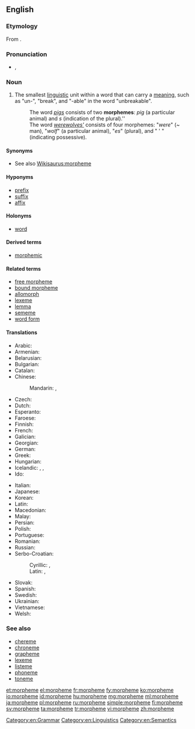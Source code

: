 ==English==
{{was wotd|2012|May|17}}
{{wikipedia}}

===Etymology===
From {{etyl|fr|en}} {{term|morphème|lang=fr}}.

===Pronunciation===
* {{IPA|/ˈmɔː(ɹ)fiːm/}}, {{X-SAMPA|/'mO:(r)fi:m/}}

===Noun===
{{en-noun}}

# {{context|linguistic morphology|lang=en}} The smallest [[linguistic]] unit within a word that can carry a [[meaning]], such as "un-", "break", and "-able" in the word "unbreakable".
#: The word ''[[pigs]]'' consists of two '''morphemes''': ''pig'' (a particular animal) and ''s'' (indication of the plural).''
#: The word ''[[werewolves|werewolves']]'' consists of four morphemes: "''were''" (~ man), "''wolf''" (a particular animal), "''es''" (plural), and " ' " (indicating possessive).

====Synonyms====
* See also [[Wikisaurus:morpheme]]

====Hyponyms====
* [[prefix]]
* [[suffix]]
* [[affix]]

====Holonyms====
* [[word]]

====Derived terms====
* [[morphemic]]

====Related terms====
* [[free morpheme]]
* [[bound morpheme]]
* [[allomorph]]
* [[lexeme]]
* [[lemma]]
* [[sememe]]
* [[word form]]

====Translations====
{{trans-top|smallest linguistic unit}}
* Arabic: {{t-|ar|مرفيم|m|tr=murfīm, morfem|sc=Arab}}
* Armenian: {{t-|hy|ձեւույթ|tr=jewuytʿ|sc=Armn}}
* Belarusian: {{t-|be|марфема|f|tr=marféma|sc=Cyrl}}
* Bulgarian: {{t+|bg|морфема|f|tr=morféma}}
* Catalan: {{t+|ca|morfema|m}}
* Chinese:
*: Mandarin: {{t|cmn|詞素|sc=Hani}}, {{t+|cmn|词素|tr=císù|sc=Hani}}
* Czech: {{t-|cs|morfém|m}}
* Dutch: {{t+|nl|morfeem|n}}
* Esperanto: {{t-|eo|morfemo}}
* Faroese: {{t|fo|morfem|n}}
* Finnish: {{t+|fi|morfeemi}}
* French: {{t+|fr|morphème|m}}
* Galician: {{t-|gl|morfema|m}}
* Georgian: {{t-|ka|მორფემი|tr=morp'emi|sc=Geor}}
* German: {{t+|de|Morphem|n}}
* Greek: {{t+|el|μόρφημα|tr=mórfima}}
* Hungarian: {{t+|hu|morféma}}
* Icelandic: {{t-|is|myndan|f}}, {{t-|is|morfem|f}}, {{t-|is|minnsta}} {{t-|is|merkingarbær}} {{t-|is|eining}} {{t+|is|mál|f}}
* Ido: {{t+|io|morfemo}}
{{trans-mid}}
* Italian: {{t+|it|morfema|m}}
* Japanese: {{t-|ja|形態素|tr={{Jpan|[[けいたいそ]]}}, keitaiso}}
* Korean: {{t-|ko|형태소|tr=hyeong-taeso}}
* Latin: {{t-|la|morphema}}
* Macedonian: {{t-|mk|морфема|f|tr=morféma}}
* Malay: {{t|ms|morfem}}
* Persian: {{t-|fa|تكواژ|tr=takvâž}}
* Polish: {{t+|pl|morfem|m}}
* Portuguese: {{t+|pt|morfema|m}}
* Romanian: {{t+|ro|morfem|n}}
* Russian: {{t+|ru|морфема|f|tr=morféma}}
* Serbo-Croatian:
*: Cyrillic: {{t-|sh|морфема|f|sc=Cyrl|alt=морфе́ма}}, {{t-|sh|морфем|f|sc=Cyrl|alt=мо̀рфе̄м}}
*: Latin: {{t-|sh|morfema|f|alt=morféma}}, {{t-|sh|morfem|f|alt=mòrfēm}}
* Slovak: {{t-|sk|morféma|f}}
* Spanish: {{t+|es|morfema|m}}
* Swedish: {{t+|sv|morfem}}
* Ukrainian: {{t-|uk|морфема|f|tr=morféma}}
* Vietnamese: {{t-|vi|hình vị}}
* Welsh: {{t-|cy|morffem}}
{{trans-bottom}}

===See also===
* [[chereme]]
* [[chroneme]]
* [[grapheme]]
* [[lexeme]]
* [[listeme]]
* [[phoneme]]
* [[toneme]]

[[Category:en:Grammar]]
[[Category:en:Linguistics]]
[[Category:en:Semantics]]

[[et:morpheme]]
[[el:morpheme]]
[[fr:morpheme]]
[[fy:morpheme]]
[[ko:morpheme]]
[[io:morpheme]]
[[id:morpheme]]
[[hu:morpheme]]
[[mg:morpheme]]
[[ml:morpheme]]
[[ja:morpheme]]
[[pl:morpheme]]
[[ru:morpheme]]
[[simple:morpheme]]
[[fi:morpheme]]
[[sv:morpheme]]
[[ta:morpheme]]
[[tr:morpheme]]
[[vi:morpheme]]
[[zh:morpheme]]
